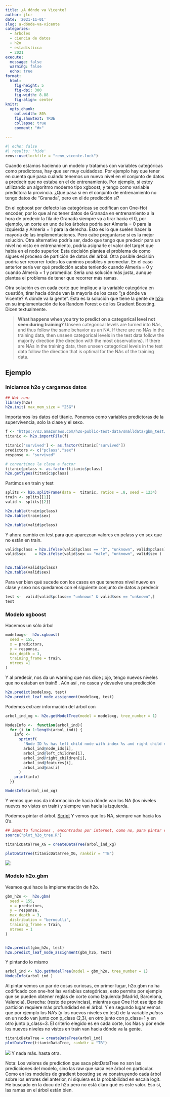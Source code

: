 ```yaml
---
title: ¿A dónde va Vicente?
author: jlcr
date: '2021-11-01'
slug: a-dónde-va-vicente
categories:
  - árboles
  - ciencia de datos
  - h2o
  - estadísticca
  - 2021
execute: 
  message: false
  warning: false
  echo: true
format: 
  html: 
    fig-height: 5
    fig-dpi: 300
    fig-width: 8.88
    fig-align: center
knitr:
  opts_chunk:
    out.width: 80%
    fig.showtext: TRUE
    collapse: true
    comment: "#>"
    
---
```



```r
#| echo: false
#| results: 'hide'
renv::use(lockfile = "renv_vicente.lock")
```


Cuando estamos haciendo un modelo y tratamos con variables categóricas como predictoras,  hay que ser muy cuidadoso. Por ejemplo hay que tener en cuenta qué pasa cuándo tenemos un nuevo nivel en el conjunto de datos a predecir que no estaba en el de entrenamiento. Por ejemplo, si estoy utilizando un algoritmo moderno tipo xgboost, y tengo como variable predictora la provincia. ¿Qué pasa si en el conjunto de entrenamiento no tengo datos de "Granada", pero en el de predicción si?  

En el xgboost por defecto las categóricas se codifican con  One-Hot encoder, por lo que al no tener datos de Granada en entrenamiento a la hora de predecir la fila de Granada siempre va a tirar hacia el 0, por ejemplo, un corte en uno de los árboles podría ser Almeria = 0  para la izquierda y Almeria = 1 para la derecha. Esto es lo que suelen hacer la mayoría de las implementaciones. Pero cabe preguntarse si es la mejor solución. Otra alternativa podría ser, dado que tengo que predecir para un nivel no visto en entrenamiento, podría asignarle el valor del target que había en el nodo superior. Esta decisión plantea el problema de como sigues el proceso de partición de datos del árbol. Otra posible decisión podría ser recorrer todos los caminos posibles y promediar. En el caso anterior sería ver qué predicción acaba teniendo cuando Almería = 0 y cuando Almería = 1 y promediar. Sería una solución más justa, aunque plantea el problema de tener que recorrer más ramas. 

Otra solución es en cada corte que implique a la variable categórica en cuestión, tirar hacia dónde van la mayoría de los caso "¿a dónde va Vicente? A dónde va la gente". Esta es la solución que tiene la gente de [h2o](https://docs.h2o.ai/h2o/latest-stable/h2o-docs/data-science/gbm-faq/missing_values.html) en su implementación de los Random Forest o de los Gradient Boosting.  Dicen textualmente. 

> __What happens when you try to predict on a categorical level not seen during training?__
Unseen categorical levels are turned into NAs, and thus follow the same behavior as an NA. If there are no NAs in the training data, then unseen categorical levels in the test data follow the majority direction (the direction with the most observations). If there are NAs in the training data, then unseen categorical levels in the test data follow the direction that is optimal for the NAs of the training data.

## Ejemplo

### Iniciamos h2o y cargamos datos 

```r
## Not run: 
library(h2o)
h2o.init( max_mem_size = "25G")
```

Importamos los datos del titanic. Ponemos como variables predictoras de la supervivencia,  solo la clase y el sexo. 

```r

f <- "https://s3.amazonaws.com/h2o-public-test-data/smalldata/gbm_test/titanic.csv"
titanic <- h2o.importFile(f)

titanic['survived'] <- as.factor(titanic['survived'])
predictors <- c("pclass","sex")
response <- "survived"

# convertimos la clase a factor 
titanic$pclass <- as.factor(titanic$pclass)
h2o.getTypes(titanic$pclass)
```

Partimos en train y test 

```r
splits <- h2o.splitFrame(data =  titanic, ratios = .8, seed = 1234)
train <- splits[[1]]
valid <- splits[[2]]

h2o.table(train$pclass)
h2o.table(train$sex)

h2o.table(valid$pclass)


```

Y ahora cambio en test para que aparezcan valores en pclass y en sex que no están en train. 

```r

valid$pclass = h2o.ifelse(valid$pclass == "3", "unknown", valid$pclass)
valid$sex    = h2o.ifelse(valid$sex == "male", "unknown", valid$sex )


h2o.table(valid$pclass)
h2o.table(valid$sex)
```

Para ver bien qué sucede con los casos en que tenemos nivel nuevo en clase y sexo nos quedamos con el siguiente conjunto de datos a predecir 

```r
test <-  valid[valid$pclass== "unknown" & valid$sex == "unknown",]
test
```


### Modelo xgboost 


Hacemos un sólo árbol

```r
modeloxg<-  h2o.xgboost(
  seed = 155,
  x = predictors, 
  y = response,
  max_depth = 3,
  training_frame = train,
  ntrees =1
)

```

Y al predecir, nos da un warning que nos dice ¡¡ojo, tengo nuevos niveles que no estaban en train!! . Aún así , no casca y devuelve una predicción 

```r
h2o.predict(modeloxg, test)
h2o.predict_leaf_node_assignment(modeloxg, test)
```

Podemos extraer información del árbol  con 

```r
arbol_ind_xg <- h2o.getModelTree(model = modeloxg, tree_number = 1)

NodesInfo <-  function(arbol_ind){
  for (i in 1:length(arbol_ind)) {
    info <-
      sprintf(
        "Node ID %s has left child node with index %s and right child node with index %s The split feature is %s. The NA direction is %s",
        arbol_ind@node_ids[i],
        arbol_ind@left_children[i],
        arbol_ind@right_children[i],
        arbol_ind@features[i], 
        arbol_ind@nas[i]
      )
    print(info)
  }}

NodesInfo(arbol_ind_xg)
```

Y vemos que nos da información de hacia dónde van los NA (los niveles nuevos no vistos en train) y siempre van hacia la izquierda. 

Podemos pintar el árbol. [Script](https://github.com/joscani/mi_blog/blob/master/plot_h2o_tree.R)
Y vemos que los NA, siempre van hacia los 0's.

```r
## importo funciones , encontradas por internet, como no, para pintar el árbol
source("plot_h2o_tree.R")

titanicDataTree_XG = createDataTree(arbol_ind_xg)
```


```r
plotDataTree(titanicDataTree_XG, rankdir = "TB")
```


![](xgboost_data_tree.png)

### Modelo h2o.gbm

Veamos qué hace la implementación de h2o.


```r

gbm_h2o <-  h2o.gbm(
  seed = 155,
  x = predictors, 
  y = response,
  max_depth = 3,
  distribution = "bernoulli",
  training_frame = train,
  ntrees = 1
)


h2o.predict(gbm_h2o, test)
h2o.predict_leaf_node_assignment(gbm_h2o, test)

```

Y pintando lo mismo 

```r
arbol_ind <- h2o.getModelTree(model = gbm_h2o, tree_number = 1)
NodesInfo(arbol_ind )
```


Al pintar vemos un par de cosas curiosas, en primer lugar, h2o.gbm no ha codificado con one-hot las variables categóricas, esto permite por ejemplo que se pueden obtener reglas de corte como Izquierda:(Madrid, Barcelona, Valencia), Derecha: (resto de provincias), mientras que One Hot ese tipo de partición requiere más profundidad en el árbol.  Y en segundo lugar vemos que por ejemplo los NA's (y los nuevos niveles en test) de la variable _pclass_ en un nodo van junto con p_class (2,3), en otro junto con p_class=1 y en otro junto p_class=3.  El criterio elegido es en cada corte, los Nas y por ende los nuevos niveles no vistos en train van hacia dónde va la gente. 




```r
titanicDataTree = createDataTree(arbol_ind)
plotDataTree(titanicDataTree, rankdir = "TB")
```

![](h2o_gbm_datatree.png)
Y nada más. hasta otra.

Nota: Los valores de prediction que saca plotDataTree no son las predicciones del modelo, sino las raw que saca ese árbol en particular. Como en los modelos de gradient boosting se va construyendo cada árbol sobre los errores del anterior, ni siquiera es la probabilidad en escala logit. He buscado en la docu de h2o pero no está claro qué  es este valor. Eso sí, las ramas en el árbol están bien. 
